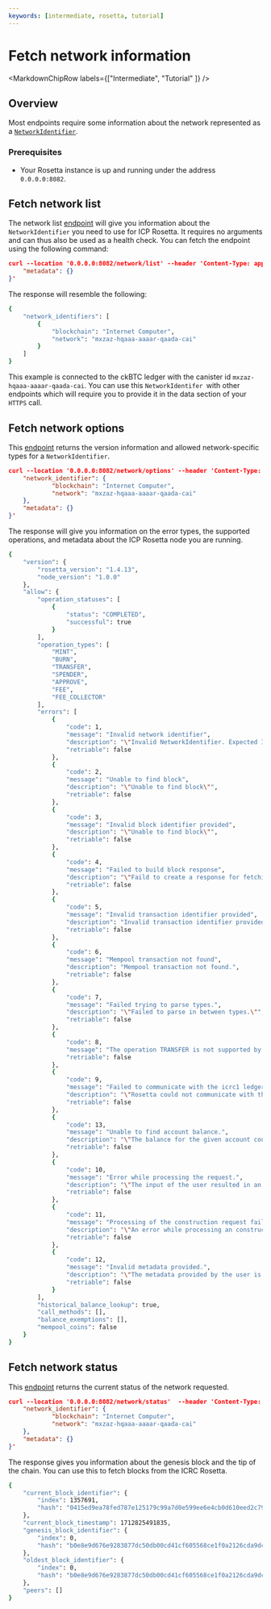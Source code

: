 ```yaml
---
keywords: [intermediate, rosetta, tutorial]
---
```




# Fetch network information

<MarkdownChipRow labels={["Intermediate", "Tutorial" ]} />

## Overview

Most endpoints require some information about the network represented as a [`NetworkIdentifier`](https://www.rosetta-api.org/docs/models/NetworkIdentifier.html).

### Prerequisites
- Your Rosetta instance is up and running under the address `0.0.0.0:8082`.

## Fetch network list
The network list [endpoint](https://www.rosetta-api.org/docs/NetworkApi.html#networklist) will give you information about the `NetworkIdentifier` you need to use for ICP Rosetta. It requires no arguments and can thus also be used as a health check. You can fetch the endpoint using the following command:

```json
curl --location '0.0.0.0:8082/network/list' --header 'Content-Type: application/json' --data '{
    "metadata": {}
}'
```

The response will resemble the following:

```bash
{
    "network_identifiers": [
        {
            "blockchain": "Internet Computer",
            "network": "mxzaz-hqaaa-aaaar-qaada-cai"
        }
    ]
}
```
This example is connected to the ckBTC ledger with the canister id `mxzaz-hqaaa-aaaar-qaada-cai`.
You can use this `NetworkIdentifer `with other endpoints which will require you to provide it in the data section of your `HTTPS` call.

## Fetch network options
This [endpoint](https://www.rosetta-api.org/docs/NetworkApi.html#networkoptions) returns the version information and allowed network-specific types for a `NetworkIdentifier`.

```json
curl --location '0.0.0.0:8082/network/options' --header 'Content-Type: application/json' --data '{
    "network_identifier": {
            "blockchain": "Internet Computer",
            "network": "mxzaz-hqaaa-aaaar-qaada-cai"
    },
    "metadata": {}
}'
```

The response will give you information on the error types, the supported operations, and metadata about the ICP Rosetta node you are running.

```bash
{
    "version": {
        "rosetta_version": "1.4.13",
        "node_version": "1.0.0"
    },
    "allow": {
        "operation_statuses": [
            {
                "status": "COMPLETED",
                "successful": true
            }
        ],
        "operation_types": [
            "MINT",
            "BURN",
            "TRANSFER",
            "SPENDER",
            "APPROVE",
            "FEE",
            "FEE_COLLECTOR"
        ],
        "errors": [
            {
                "code": 1,
                "message": "Invalid network identifier",
                "description": "\"Invalid NetworkIdentifier. Expected Identifier: NetworkIdentifier { blockchain: \\\"Internet Computer\\\", network: \\\"mxzaz-hqaaa-aaaar-qaada-cai\\\", sub_network_identifier: None } \"",
                "retriable": false
            },
            {
                "code": 2,
                "message": "Unable to find block",
                "description": "\"Unable to find block\"",
                "retriable": false
            },
            {
                "code": 3,
                "message": "Invalid block identifier provided",
                "description": "\"Unable to find block\"",
                "retriable": false
            },
            {
                "code": 4,
                "message": "Failed to build block response",
                "description": "\"Faild to create a response for fetching blocks.\"",
                "retriable": false
            },
            {
                "code": 5,
                "message": "Invalid transaction identifier provided",
                "description": "Invalid transaction identifier provided.",
                "retriable": false
            },
            {
                "code": 6,
                "message": "Mempool transaction not found",
                "description": "Mempool transaction not found.",
                "retriable": false
            },
            {
                "code": 7,
                "message": "Failed trying to parse types.",
                "description": "\"Failed to parse in between types.\"",
                "retriable": false
            },
            {
                "code": 8,
                "message": "The operation TRANSFER is not supported by ICRC Rosetta.",
                "retriable": false
            },
            {
                "code": 9,
                "message": "Failed to communicate with the icrc1 ledger.",
                "description": "\"Rosetta could not communicate with the ICRC-1 Ledger successfully.\"",
                "retriable": false
            },
            {
                "code": 13,
                "message": "Unable to find account balance.",
                "description": "\"The balance for the given account could not be fetched.\"",
                "retriable": false
            },
            {
                "code": 10,
                "message": "Error while processing the request.",
                "description": "\"The input of the user resulted in an error while trying to process the request.\"",
                "retriable": false
            },
            {
                "code": 11,
                "message": "Processing of the construction request failed.",
                "description": "\"An error while processing an construction api endpoint occured.\"",
                "retriable": false
            },
            {
                "code": 12,
                "message": "Invalid metadata provided.",
                "description": "\"The metadata provided by the user is invalid.\"",
                "retriable": false
            }
        ],
        "historical_balance_lookup": true,
        "call_methods": [],
        "balance_exemptions": [],
        "mempool_coins": false
    }
}

```

## Fetch network status
This [endpoint](https://www.rosetta-api.org/docs/NetworkApi.html#networkstatus) returns the current status of the network requested.

```json
curl --location '0.0.0.0:8082/network/status'  --header 'Content-Type: application/json' --data '{
    "network_identifier": {
            "blockchain": "Internet Computer",
            "network": "mxzaz-hqaaa-aaaar-qaada-cai"
    },
    "metadata": {}
}'
```
The response gives you information about the genesis block and the tip of the chain. You can use this to fetch blocks from the ICRC Rosetta.
``` bash
{
    "current_block_identifier": {
        "index": 1357691,
        "hash": "0415ed9ea78fed787e125179c99a7d0e599ee6e4cb0d610eed2c791e6e3f5e19"
    },
    "current_block_timestamp": 1712825491835,
    "genesis_block_identifier": {
        "index": 0,
        "hash": "b0e8e9d676e9283877dc50db00cd41cf605568ce1f0a2126cda9dcc6562f3401"
    },
    "oldest_block_identifier": {
        "index": 0,
        "hash": "b0e8e9d676e9283877dc50db00cd41cf605568ce1f0a2126cda9dcc6562f3401"
    },
    "peers": []
}
```